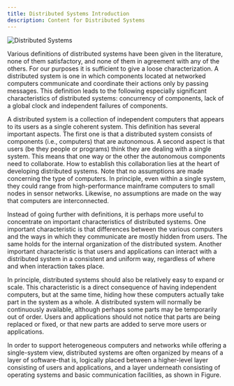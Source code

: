 ```yaml
---
title: Distributed Systems Introduction
description: Content for Distributed Systems
---
```

![Distributed Systems](/Images/fig1.png)

Various definitions of distributed systems have been given in the literature, none of them satisfactory, and none of them in agreement with any of the others. For our purposes it is sufficient to give a loose characterization. A distributed system is one in which components located at networked computers communicate and coordinate their actions only by passing messages. This definition leads to the following especially significant characteristics of distributed systems: concurrency of components, lack of a global clock and independent failures of components.

A distributed system is a collection of independent computers that appears to its users as a single coherent system. This definition has several important aspects. The first one is that a distributed system consists of components (i.e., computers) that are autonomous. A second aspect is that users (be they people or programs) think they are dealing with a single system. This means that one way or the other the autonomous components need to collaborate. How to establish this collaboration lies at the heart of developing distributed systems. Note that no assumptions are made concerning the type of computers. In principle, even within a single system, they could range from high-performance mainframe computers to small nodes in sensor networks. Likewise, no assumptions are made on the way that computers are interconnected. 

Instead of going further with definitions, it is perhaps more useful to concentrate on important characteristics of distributed systems. One important characteristic is that differences between the various computers and the ways in which they communicate are mostly hidden from users. The same holds for the internal organization of the distributed system. Another important characteristic is that users and applications can interact with a distributed system in a consistent and uniform way, regardless of where and when interaction takes place. 

In principle, distributed systems should also be relatively easy to expand or scale. This characteristic is a direct consequence of having independent computers, but at the same time, hiding how these computers actually take part in the system as a whole. A distributed system will normally be continuously available, although perhaps some parts may be temporarily out of order. Users and applications should not notice that parts are being replaced or fixed, or that new parts are added to serve more users or applications.

In order to support heterogeneous computers and networks while offering a single-system view, distributed systems are often organized by means of a layer of software-that is, logically placed between a higher-level layer consisting of users and applications, and a layer underneath consisting of operating systems and basic communication facilities, as shown in Figure.
